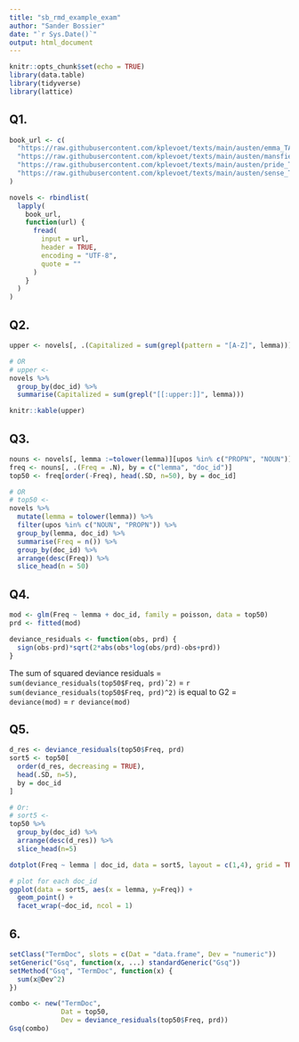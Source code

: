 ```yaml
---
title: "sb_rmd_example_exam"
author: "Sander Bossier"
date: "`r Sys.Date()`"
output: html_document
---
```


```r
knitr::opts_chunk$set(echo = TRUE)
library(data.table)
library(tidyverse)
library(lattice)
```

## Q1.

```r
book_url <- c(
  "https://raw.githubusercontent.com/kplevoet/texts/main/austen/emma_TAG.txt",
  "https://raw.githubusercontent.com/kplevoet/texts/main/austen/mansfield_TAG.txt",
  "https://raw.githubusercontent.com/kplevoet/texts/main/austen/pride_TAG.txt",
  "https://raw.githubusercontent.com/kplevoet/texts/main/austen/sense_TAG.txt"
)

novels <- rbindlist(
  lapply(
    book_url,
    function(url) {
      fread(
        input = url,
        header = TRUE,
        encoding = "UTF-8",
        quote = ""
      )
    }
  )
)
```

## Q2.

```r
upper <- novels[, .(Capitalized = sum(grepl(pattern = "[A-Z]", lemma))), by = doc_id]
```

```r
# OR
# upper <-
novels %>%
  group_by(doc_id) %>%
  summarise(Capitalized = sum(grepl("[[:upper:]]", lemma)))
```

```r
knitr::kable(upper)
```


## Q3.

```r
nouns <- novels[, lemma :=tolower(lemma)][upos %in% c("PROPN", "NOUN")]
freq <- nouns[, .(Freq = .N), by = c("lemma", "doc_id")]
top50 <- freq[order(-Freq), head(.SD, n=50), by = doc_id]
```

```r
# OR
# top50 <-
novels %>%
  mutate(lemma = tolower(lemma)) %>%
  filter(upos %in% c("NOUN", "PROPN")) %>%
  group_by(lemma, doc_id) %>%
  summarise(Freq = n()) %>%
  group_by(doc_id) %>%
  arrange(desc(Freq)) %>%
  slice_head(n = 50)
```

## Q4.

```r
mod <- glm(Freq ~ lemma + doc_id, family = poisson, data = top50)
prd <- fitted(mod)
```

```r
deviance_residuals <- function(obs, prd) {
  sign(obs-prd)*sqrt(2*abs(obs*log(obs/prd)-obs+prd))
}
```

The sum of squared deviance residuals = `sum(deviance_residuals(top50$Freq, prd)ˆ2)` = `r sum(deviance_residuals(top50$Freq, prd)^2)` is equal to G2 = `deviance(mod)` = `r deviance(mod)`

## Q5.

```r
d_res <- deviance_residuals(top50$Freq, prd)
sort5 <- top50[
  order(d_res, decreasing = TRUE),
  head(.SD, n=5),
  by = doc_id
]
```

```r
# Or:
# sort5 <-
top50 %>%
  group_by(doc_id) %>%
  arrange(desc(d_res)) %>%
  slice_head(n=5)
```

```r
dotplot(Freq ~ lemma | doc_id, data = sort5, layout = c(1,4), grid = TRUE)
```


```r
# plot for each doc_id
ggplot(data = sort5, aes(x = lemma, y=Freq)) +
  geom_point() +
  facet_wrap(~doc_id, ncol = 1)
```

## 6.

```r
setClass("TermDoc", slots = c(Dat = "data.frame", Dev = "numeric"))
setGeneric("Gsq", function(x, ...) standardGeneric("Gsq"))
setMethod("Gsq", "TermDoc", function(x) {
  sum(x@Dev^2)
})
```

```r
combo <- new("TermDoc",
             Dat = top50,
             Dev = deviance_residuals(top50$Freq, prd))
Gsq(combo)
```

